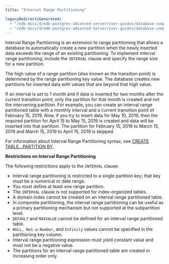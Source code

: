 ```yaml
---
title: "Interval Range Partitioning"

legacyRedirectsGenerated:
  - "/edb-docs/d/edb-postgres-advanced-server/user-guides/database-compatibility-table-partitioning-guide/13/interval_range_partitioning.html"
  - "/edb-docs/d/edb-postgres-advanced-server/user-guides/database-compatibility-table-partitioning-guide/latest/interval_range_partitioning.html"
---
```


<div id="interval_range_partitioning" class="registered_link"></div>

Interval Range Partitioning is an extension to range partitioning that allows a database to automatically create a new partition when the newly inserted data exceeds the range of an existing partitioning. To implement interval range partitioning, include the `INTERVAL` clause and specify the range size for a new partition.

The high value of a range partition (also known as the transition point) is determined by the range partitioning key value. The database creates new partitions for inserted data with values that are beyond that high value.

If an interval is set to 1 month and if data is inserted for two months after the current transition point, only the partition for that month is created and not the intervening partition. For example, you can create an interval range partitioned table with a monthly interval and a current transition point of February 15, 2019. Now, if you try to insert data for May 10, 2019, then the required partition for April 15 to May 15, 2019 is created and data will be inserted into that partition. The partition for February 15, 2019 to March 15, 2019 and March 15, 2019 to April 15, 2019 is skipped.

For information about Interval Range Partitioning syntax, see [CREATE TABLE...PARTITION BY](../04_partitioning_commands_compatible_with_oracle_databases/01_create_table_partition_by/#create_table_partition_by).

**Restrictions on Interval Range Partitioning**

The following restrictions apply to the `INTERVAL` clause:

-   Interval range partitioning is restricted to a single partition key; that key must be a numerical or date range.
-   You must define at least one range partition.
-   The `INTERVAL` clause is not supported for index-organized tables.
-   A domain index cannot be created on an interval range partitioned table.
-   In composite partitioning, the interval range partitioning can be useful as a primary partitioning mechanism but not supported at the subpartition level.
-   `DEFAULT` and `MAXVALUE` cannot be defined for an interval range partitioned table.
-   `NULL, Not-a-Number`, and `Infinity` values cannot be specified in the partitioning key column.
-   Interval range partitioning expression must yield constant value and must not be a negative value.
-   The partitions for an interval range partitioned table are created in increasing order only.
